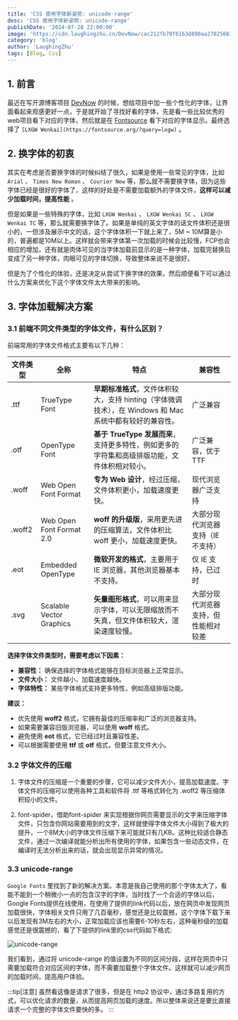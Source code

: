 ```yaml
---
title: 'CSS 使用字体新姿势: unicode-range'
desc: 'CSS 使用字体新姿势: unicode-range'
publishDate: '2024-07-28 22:00:00'
image: 'https://cdn.laughingzhu.cn/DevNow/cac212fb78f6163d890aa27025661754-31521a.jpeg'
category: 'blog'
author: 'LaughingZhu'
tags: [Blog, Css]
---
```


## 1. 前言

最近在写开源博客项目 [DevNow](https://www.laughingzhu.cn/) 的时候，想给项目中加一些个性化的字体，让界面看起来观感更好一点，于是就开始了寻找好看的字体，先是看一些比较优秀的web项目看下对应的字体，然后就是在 [Fontsource](https://fontsource.org) 看下对应的字体显示。最终选择了 `[LXGW Wenkai](https://fontsource.org/?query=lxgw)` 。

## 2. 换字体的初衷

其实在考虑是否要换字体的时候纠结了很久，如果是使用一些常见的字体，比如 `Arial` 、 `Times New Roman` 、 `Courier New` 等，那么就不需要换字体，因为这些字体已经是很好的字体了，这样的好处是不需要加载额外的字体文件，**这样可以减少加载时间，提高性能** 。

但是如果是一些特殊的字体，比如 `LXGW Wenkai` 、 `LXGW Wenkai SC` 、 `LXGW Wenkai TC` 等，那么就需要换字体了。如果是单纯的英文字体的话文件体积还是很小的，一但涉及展示中文的话，这个字体体积一下就上来了，5M ~ 10M算是小的，普遍都是10M以上。这样就会带来字体第一次加载的时候会比较慢，FCP也会相应的增加，还有就是肉体可见的当字体加载前显示的是一种字体，加载完替换后变成了另一种字体，肉眼可见的字体切换，导致整体来说不是很好。

但是为了个性化的体验，还是决定从尝试下换字体的效果，然后顺便看下可以通过什么方案来优化下这个字体文件太大带来的影响。

## 3. 字体加载解决方案

### 3.1 前端不同文件类型的字体文件，有什么区别？

前端常用的字体文件格式主要有以下几种：

| 文件类型 | 全称                     | 特点                                                                                                     | 兼容性                               |
| -------- | ------------------------ | -------------------------------------------------------------------------------------------------------- | ------------------------------------ |
| .ttf     | TrueType Font            | **早期标准格式**，文件体积较大，支持 hinting（字体微调技术），在 Windows 和 Mac 系统中都有较好的兼容性。 | 广泛兼容                             |
| .otf     | OpenType Font            | **基于 TrueType 发展而来**，支持更多特性，例如更多的字符集和高级排版功能，文件体积相对较小。             | 广泛兼容，优于 TTF                   |
| .woff    | Web Open Font Format     | **专为 Web 设计**，经过压缩，文件体积更小，加载速度更快。                                                | 现代浏览器广泛支持                   |
| .woff2   | Web Open Font Format 2.0 | **woff 的升级版**，采用更先进的压缩算法，文件体积比 woff 更小，加载速度更快。                            | 大部分现代浏览器支持（IE 不支持）    |
| .eot     | Embedded OpenType        | **微软开发的格式**，主要用于 IE 浏览器，其他浏览器基本不支持。                                           | 仅 IE 支持，已过时                   |
| .svg     | Scalable Vector Graphics | **矢量图形格式**，可以用来显示字体，可以无限缩放而不失真，但文件体积较大，渲染速度较慢。                 | 大部分现代浏览器支持，但性能相对较差 |

**选择字体文件类型时，需要考虑以下因素：**

- **兼容性：** 确保选择的字体格式能够在目标浏览器上正常显示。
- **文件大小：** 文件越小，加载速度越快。
- **字体特性：** 某些字体格式支持更多特性，例如高级排版功能。

**建议：**

- 优先使用 **woff2** 格式，它拥有最佳的压缩率和广泛的浏览器支持。
- 如果需要兼容旧版浏览器，可以使用 **woff** 格式。
- 避免使用 **eot** 格式，它已经过时且兼容性差。
- 可以根据需要使用 **ttf** 或 **otf** 格式，但要注意文件大小。

### 3.2 字体文件的压缩

1. 字体文件的压缩是一个重要的步骤，它可以减少文件大小，提高加载速度。字体文件的压缩可以使用各种工具和软件将 .ttf 等格式转化为 .woff2 等压缩体积较小的文件。

2. font-spider，借助font-spider 来实现根据你网页需要显示的文字来压缩字体文件，只包含你网站需要用到的文字，这样就使得字体文件大小得到了极大的提升，一个8M大小的字体文件压缩下来可能就只有几KB。这种比较适合静态文件，通过一次编译就能分析出所有使用的字体，如果包含一些动态文件，在编译时无法分析出来的话，就会出现显示异常的情况。

### 3.3 unicode-range

`Google Fonts` 里找到了新的解决方案。本意是我自己使用的那个字体太大了，看能不能到一个稍微小一点的包含汉字的字体，当时找了一个合适的字体以后，Google Fonts提供在线使用，在使用了提供的link代码以后，放在网页中发现网页加载很快，字体相关文件只用了几百毫秒，感觉还是比较震撼，这个字体下载下来以后发现有3M左右的大小，正常加载应该也需要6-10秒左右，这种毫秒级的加载感觉还是很震撼的，看了下提供的link里的css代码如下格式:

![unicode-range](https://cdn.laughingzhu.cn/DevNow/0b4a9f8bc0e660103502eb7dc86f2394-145d39.png)

我们看到，通过将 unicode-range 的值设置为不同的区间分段，这样在网页中只需要加载符合对应区间的字体，而不需要加载整个字体文件。这样就可以减少网页的加载时间，提高用户体验。

:::tip[注意]
虽然看这像是请求了很多，但是在 http2 协议中，通过多路复用的方式，可以优化请求的数量，从而提高网页加载的速度。所以整体来说还是要比直接请求一个完整的字体文件要快的多。
:::
